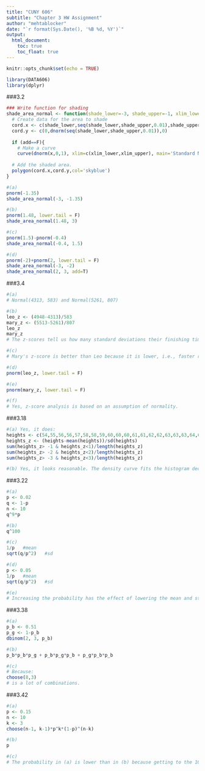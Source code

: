 ---
title: "CUNY 606"
subtitle: "Chapter 3 HW Assignment"
author: "mehtablocker"
date: "`r format(Sys.Date(), '%B %d, %Y')`"
output:
  html_document:
    toc: true
    toc_float: true
---

<style type="text/css">
h3 {
  color: DarkBlue;
}
</style>

```{r setup, include=FALSE}
knitr::opts_chunk$set(echo = TRUE)

library(DATA606)
library(dplyr)

```

  
###3.2
```{r ex_3.2}
### Write function for shading
shade_area_normal <- function(shade_lower=-3, shade_upper=-1, xlim_lower=-3, xlim_upper=3, add=F){
  # Create data for the area to shade
  cord.x <- c(shade_lower,seq(shade_lower,shade_upper,0.01),shade_upper) 
  cord.y <- c(0,dnorm(seq(shade_lower,shade_upper,0.01)),0) 
  
  if (add==F){ 
    # Make a curve
    curve(dnorm(x,0,1), xlim=c(xlim_lower,xlim_upper), main='Standard Normal') }
   
  # Add the shaded area.
  polygon(cord.x,cord.y,col='skyblue')
}

#(a)
pnorm(-1.35)
shade_area_normal(-3, -1.35)

#(b)
pnorm(1.48, lower.tail = F)
shade_area_normal(1.48, 3)

#(c)
pnorm(1.5)-pnorm(-0.4)
shade_area_normal(-0.4, 1.5)

#(d)
pnorm(-2)+pnorm(2, lower.tail = F)
shade_area_normal(-3, -2)
shade_area_normal(2, 3, add=T)

```

###3.4
```{r ex_3.4}
#(a)
# Normal(4313, 583) and Normal(5261, 807)

#(b)
leo_z <- (4948-4313)/583
mary_z <- (5513-5261)/807
leo_z
mary_z
# The z-scores tell us how many standard deviations their finishing times were higher or lower than average. In this case both of them were higher (i.e., worse/slower) than average.

#(c)
# Mary's z-score is better than Leo because it is lower, i.e., faster relative to average.

#(d)
pnorm(leo_z, lower.tail = F)

#(e)
pnorm(mary_z, lower.tail = F)

#(f)
# Yes, z-score analysis is based on an assumption of normality.

```

###3.18
```{r ex_3.18}
#(a) Yes, it does:
heights <- c(54,55,56,56,57,58,58,59,60,60,60,61,61,62,62,63,63,63,64,65,65,67,67,69,73)
heights_z <- (heights-mean(heights))/sd(heights)
sum(heights_z> -1 & heights_z<1)/length(heights_z)
sum(heights_z> -2 & heights_z<2)/length(heights_z)
sum(heights_z> -3 & heights_z<3)/length(heights_z)

#(b) Yes, it looks reasonable. The density curve fits the histogram decently, and the qqnorm plot looks fairly linear, particularly for the sample size.

```

###3.22
```{r ex_3.22}
#(a)
p <- 0.02
q <- 1-p
n <- 10
q^9*p

#(b)
q^100

#(c)
1/p   #mean
sqrt(q/p^2)   #sd

#(d)
p <- 0.05
1/p   #mean
sqrt(q/p^2)   #sd

#(e)
# Increasing the probability has the effect of lowering the mean and standard deviation of the geometric distribution.

```

###3.38
```{r ex_3.38}
#(a)
p_b <- 0.51
p_g <- 1-p_b
dbinom(2, 3, p_b)

#(b)
p_b*p_b*p_g + p_b*p_g*p_b + p_g*p_b*p_b

#(c)
# Because:
choose(8,3)
# is a lot of combinations.

```

###3.42
```{r ex_3.42}
#(a)
p <- 0.15
n <- 10
k <- 3
choose(n-1, k-1)*p^k*(1-p)^(n-k)

#(b)
p

#(c)
# The probability in (a) is lower than in (b) because getting to the 10th trial with two successes is itself improbable.

```
